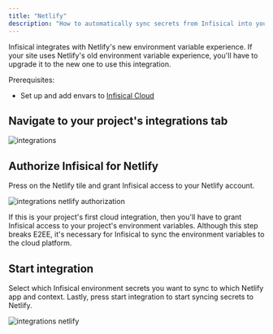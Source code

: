 ```yaml
---
title: "Netlify"
description: "How to automatically sync secrets from Infisical into your Netlify project."
---
```


<Warning>
    Infisical integrates with Netlify's new environment variable experience. If your site uses Netlify's old environment variable experience, you'll have to upgrade it to the new one to use this integration.
</Warning>

Prerequisites:

- Set up and add envars to [Infisical Cloud](https://app.infisical.com)

## Navigate to your project's integrations tab

![integrations](../../images/integrations.png)

## Authorize Infisical for Netlify

Press on the Netlify tile and grant Infisical access to your Netlify account.

![integrations netlify authorization](../../images/integrations-netlify-auth.png)

<Info>
  If this is your project's first cloud integration, then you'll have to grant Infisical access to your project's environment variables.
  Although this step breaks E2EE, it's necessary for Infisical to sync the environment variables to the cloud platform.
</Info>

## Start integration

Select which Infisical environment secrets you want to sync to which Netlify app and context. Lastly, press start integration to start syncing secrets to Netlify.

![integrations netlify](../../images/integrations-netlify.png)